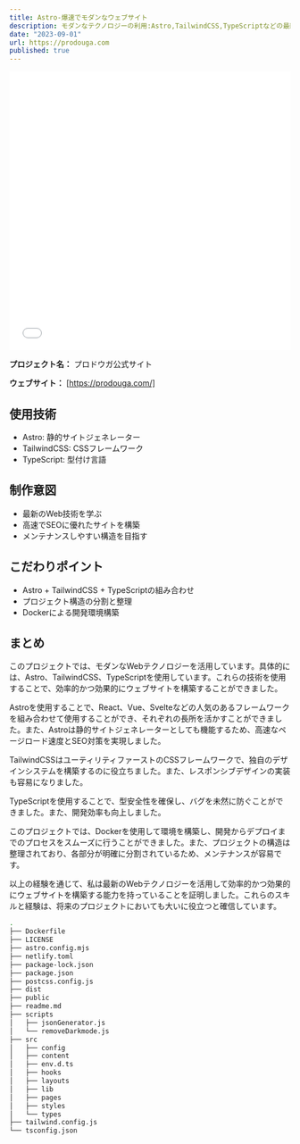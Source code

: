```yaml
---
title: Astro-爆速でモダンなウェブサイト
description: モダンなテクノロジーの利用:Astro,TailwindCSS,TypeScriptなどの最新のWebテクノロジーを活用しています。
date: "2023-09-01"
url: https://prodouga.com
published: true  
---
```


<iframe width="100%" height="500" src="//prodouga.com" allowfullscreen="allowfullscreen" allowpaymentrequest frameborder="0"></iframe>

**プロジェクト名：** プロドウガ公式サイト

**ウェブサイト：** [https://prodouga.com/]

## 使用技術
- Astro: 静的サイトジェネレーター
- TailwindCSS: CSSフレームワーク  
- TypeScript: 型付け言語

## 制作意図  
- 最新のWeb技術を学ぶ
- 高速でSEOに優れたサイトを構築
- メンテナンスしやすい構造を目指す

## こだわりポイント
- Astro + TailwindCSS + TypeScriptの組み合わせ
- プロジェクト構造の分割と整理
- Dockerによる開発環境構築

## まとめ
このプロジェクトでは、モダンなWebテクノロジーを活用しています。具体的には、Astro、TailwindCSS、TypeScriptを使用しています。これらの技術を使用することで、効率的かつ効果的にウェブサイトを構築することができました。

Astroを使用することで、React、Vue、Svelteなどの人気のあるフレームワークを組み合わせて使用することができ、それぞれの長所を活かすことができました。また、Astroは静的サイトジェネレーターとしても機能するため、高速なページロード速度とSEO対策を実現しました。

TailwindCSSはユーティリティファーストのCSSフレームワークで、独自のデザインシステムを構築するのに役立ちました。また、レスポンシブデザインの実装も容易になりました。

TypeScriptを使用することで、型安全性を確保し、バグを未然に防ぐことができました。また、開発効率も向上しました。

このプロジェクトでは、Dockerを使用して環境を構築し、開発からデプロイまでのプロセスをスムーズに行うことができました。また、プロジェクトの構造は整理されており、各部分が明確に分割されているため、メンテナンスが容易です。

以上の経験を通じて、私は最新のWebテクノロジーを活用して効率的かつ効果的にウェブサイトを構築する能力を持っていることを証明しました。これらのスキルと経験は、将来のプロジェクトにおいても大いに役立つと確信しています。

```bash
.
├── Dockerfile
├── LICENSE
├── astro.config.mjs
├── netlify.toml
├── package-lock.json
├── package.json
├── postcss.config.js
├── dist
├── public
├── readme.md
├── scripts
│   ├── jsonGenerator.js
│   └── removeDarkmode.js
├── src
│   ├── config
│   ├── content
│   ├── env.d.ts
│   ├── hooks
│   ├── layouts
│   ├── lib
│   ├── pages
│   ├── styles
│   └── types
├── tailwind.config.js
└── tsconfig.json
```